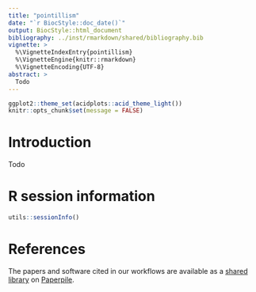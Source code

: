 ```yaml
---
title: "pointillism"
date: "`r BiocStyle::doc_date()`"
output: BiocStyle::html_document
bibliography: ../inst/rmarkdown/shared/bibliography.bib
vignette: >
  %\VignetteIndexEntry{pointillism}
  %\VignetteEngine{knitr::rmarkdown}
  %\VignetteEncoding{UTF-8}
abstract: >
  Todo
---
```


```r
ggplot2::theme_set(acidplots::acid_theme_light())
knitr::opts_chunk$set(message = FALSE)
```

# Introduction

Todo

# R session information

```r
utils::sessionInfo()
```

# References

The papers and software cited in our workflows are available as a [shared library](https://paperpile.com/shared/5PLRi1) on [Paperpile][].

[Paperpile]: https://paperpile.com/
[R]: https://www.r-project.org/
